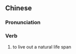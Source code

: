 {{also|尽年}}
==Chinese==
{{zh-forms|s=尽年}}

===Pronunciation===
{{zh-pron
|m=jìnnián
|cat=v
}}

===Verb===
{{zh-verb}}

# to live out a natural life span